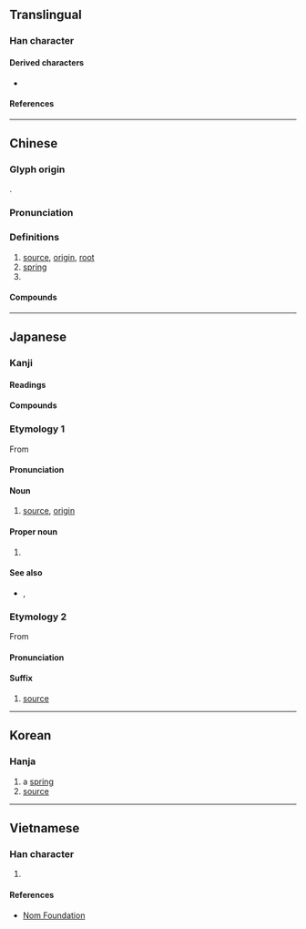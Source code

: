 {{also|厵}}
{{character info/new}}
==Translingual==

===Han character===
{{Han char|rn=85|rad=水|as=10|sn=13|four=31196|canj=EMHF|ids=⿰氵原}}

====Derived characters====
* {{l|mul|[[𡀶]], [[𪒳]], [[𢢵]]}}

====References====
{{Han ref|kx=0639.160|dkj=17926|dj=1046.090|hdz=31697.020|uh=6E90}}

----

==Chinese==
{{zh-forms|alt=厵,沅:second-round simplified}}

===Glyph origin===
{{Han etym}}
{{Han compound|水|原|ls=psc|ls2=ic|c1=s|c2=p|t1=vegetation|t2=origin}}.

===Pronunciation===
{{zh-pron
|m=yuán
|m-s=
|c=jyun4
|c-t=
|g=
|h=pfs=ngièn
|j=
|mb=ngṳ̂ing
|md=nguòng
|mn=goân
|mn-t=
|w=3nyoe
|x=
|mc=y
|oc=y
|cat=n,pn
}}

===Definitions===
{{zh-hanzi}}

# [[source]], [[origin]], [[root]]
# [[spring]]
# {{surname|lang=zh}}

====Compounds====
{{zh-der|能源|源頭|源源不斷|水源|上源|財源|資源|字源|詞源|語源|源泉|源於|源自|源出|起源|根源|來源|本源|世外桃源|傳染來源|亂源|同源詞|中源地震|再生能源|天然資源|再生資源|同出一源|土地資源|左右逢源|導源|寶源局|仙源|家學淵源|一次能源|二次能源|人力資源|地下資源|富源|同源|利源|光源|桃源|沿流討源|窮源溯流|燕樂考源|票源|源遠流長|源清流清|發源地|油源|探本溯源|法源寺|源深流長|正本清源|淵源|源委|窮本極源|百源學派|沿波討源|澄源正本|源源而來|替代能源|新聞來源|源源不絕|溯源|本本源源|放射源|波源|文源閣|推本溯源|窮源竟委|窮源推本|漢隸字源|稿源|種源論|種源中心|萬斛泉源|社區資源|探源|源源本本|發源|異派同源|源流|溯流求源|熱源|源清流淨|溯流徂源|源水|溯源窮流|溯流從源|源起|源清流潔|源流考|源泉萬斛|源氏物語|桃花源記|淵源錄|深源地震|海洋資源|武陵源|活水源流|拔本塞源|稅源|沿流溯源|河源|病源|水資源|水利資源|泉源|正本溯源|桃花源詩|源源|桃源圖|桃花源|桃源行|木本水源|源殊派異|探本窮源|水力資源|飲水思源|貨源|資源回收|能源效益|資源保育|節約能源|飲流懷源|肥源|端本澄源|能源危機|自然資源|端本正源|蜜源|網路資源|風源|追本溯源|端本清源|震源|電源|飲水知源|電光源|電源開關|開源節流|策源地|追本窮源|辭源|開源|語源學|討源|藥食同源|灞源|名源|婺源}}

----

==Japanese==

===Kanji===
{{ja-kanji|grade=6|rs=水10}}

====Readings====
{{ja-readings
|goon=ごん
|kanon=げん
|kanyoon=がん
|kun=みなもと-
}}

====Compounds====
{{der5|lang=ja|{{ja-r|源%委|げん%い|}}
|{{ja-r|源%泉|げん%せん|}}
|{{ja-r|源%流|げん%りゅう|}}
|{{ja-r|語%源|ご%げん|}}
|{{ja-r|根%源|こん%げん|}}
|{{ja-r|同%源|どう%げん|}}
}}

===Etymology 1===
{{ja-kanjitab|みなもと|yomi=kun}}
From {{attention|ja|Old or Middle Japanese?}} {{ja-compound|水|み|な|な|元|もと|t1=[[water]]|pos2=possessive particle|t3=origin, source|nocat=1}}

====Pronunciation====
{{ja-pron|みなもと|y=k}}

====Noun====
{{ja-noun|みなもと}}
# [[source]], [[origin]]

====Proper noun====
{{ja-pos|みなもと|proper}}
# {{surname|lang=ja|sort=みなもと}}

====See also====
* {{ja-r|源%氏|^みなもと%-し}}, {{ja-r|源%氏|^げん%じ}}

===Etymology 2===
From {{etyl|ltc|ja|sort=げん}} {{m|ltc|源|tr=nguan|pos=reconstructed by some linguists as {{IPAchar|/ŋʉɐn/}}}}

====Pronunciation====
{{ja-pron|げん|y=kanon}}

====Suffix====
{{ja-pos|suffix|げん}}
# [[source]]

----

==Korean==

===Hanja===
{{ko-hanja|hangeul=[[원]]|eumhun=|rv=won|mr=wŏn|y=wen}}

# a [[spring]]
# [[source]]

----

==Vietnamese==

===Han character===
{{vi-hantu|[[nguồn]], [[nguyên]], [[ngùn]]|rs=水10}}

# {{defn|lang=vi|sort=水10}}

====References====
* [http://nomfoundation.org/common/nom_details.php?codepoint=6e90 Nom Foundation]